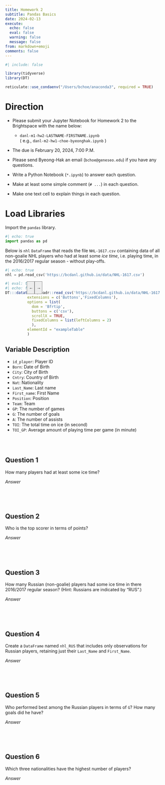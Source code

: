```yaml
---
title: Homework 2
subtitle: Pandas Basics
date: 2024-02-13
execute: 
  echo: false
  eval: false
  warning: false
  message: false
from: markdown+emoji
comments: false
---
```


```r
#| include: false

library(tidyverse)
library(DT)

reticulate::use_condaenv("/Users/bchoe/anaconda3", required = TRUE)
```


# Direction


- Please submit your Jupyter Notebook for Homework 2 to the Brightspace with the name below:

  - `danl-m1-hw2-LASTNAME-FIRSTNAME.ipynb`\
  ( e.g., `danl-m2-hw1-choe-byeonghak.ipynb` )

- The due is February 20, 2024, 7:00 P.M.

- Please send Byeong-Hak an email (`bchoe@geneseo.edu`) if you have any questions.

-   Write a Python Notebook (`*.ipynb`) to answer each question.

-   Make at least some simple comment (`# ...`) in each question.

-   Make one text cell to explain things in each question.

# Load Libraries

Import the `pandas` library.

```python
#| echo: true
import pandas as pd
```

Below is `nhl` `DataFrame` that reads the file `NHL-1617.csv` containing data of all non-goalie NHL players who had at least some _ice time_, i.e. playing time, in the 2016/2017 regular season - without play-offs. 

```python
#| echo: true
nhl = pd.read_csv('https://bcdanl.github.io/data/NHL-1617.csv')
```

<div style="position: relative;">
  <button onclick="scrollTable(-200)" style="position: absolute; z-index: 1000; top: 0; left: 70px; border: 1px solid grey; width: 25px; height: 41px; background-color: #ededed;">←</button>
  <button onclick="scrollTable(200)" style="position: absolute; z-index: 1000; top: 0; left: 95px; border: 1px solid grey; width: 25px; height: 41px; background-color: #ededed;">→</button>
</div>


<script>
function scrollTable(offset) {
  // Ensure we're targeting the scroll body of the DataTable specifically
  var scrollBody = $('#exampleTable .dataTables_scrollBody');
  
  // Check if the scrollBody is found
  console.log(scrollBody.length); // For debugging, should be 1 if found
  
  scrollBody.animate({
    scrollLeft: '+=' + offset
  }, 'fast');
}
</script>


```r
#| eval: true
#| echo: false
DT:::datatable(readr::read_csv('https://bcdanl.github.io/data/NHL-1617.csv'), 
          extensions = c('Buttons','FixedColumns'),
          options = list(
            dom = 'Bfrtip',
            buttons = c('csv'),
            scrollX = TRUE,
            fixedColumns = list(leftColumns = 2)
            ), 
          elementId = "exampleTable"
          )
```

## Variable Description
- `id_player`: Player ID
- `Born`: Date of Birth
- `City`: City of Birth
- `Cntry`: Country of Birth
- `Nat`: Nationality
- `Last_Name`: Last name
- `First_name`: First Name
- `Position`: Position
- `Team`: Team
- `GP`: The number of games
- `G`: The number of goals
- `A`: The number of assists
- `TOI`: The total time on ice (in second)
- `TOI_GP`: Average amount of playing time per game (in minute)

<br><br>

## Question 1

How many players had at least some ice time?

*Answer*

```python

```


<br><br>


## Question 2

Who is the top scorer in terms of points?

*Answer*
```python

```

<br><br>

## Question 3
How many Russian (non-goalie) players had some ice time in there 2016/2017 regular season? (Hint: Russians are indicated by "RUS".)

*Answer*
```python

```


<br><br>


## Question 4
Create a `DataFrame` named `nhl_RUS` that includes only observations for Russian players, retaining just their `Last_Name` and `First_Name`.

*Answer*
```python

```

<br><br>

## Question 5
Who performed best among the Russian players in terms of `G`? How many goals did he have?

*Answer*
```python

```

<br><br>


## Question 6
Which three nationalities have the highest number of players?

*Answer*
```python

```

<br><br>
